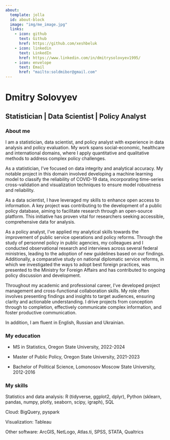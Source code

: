 ---
about:
  template: jolla
  id: about-block
  image: "img/me_image.jpg"
  links:
    - icon: github
      text: Github
      href: https://github.com/xeshbeluk
    - icon: linkedin
      text: LinkedIn
      href: https://www.linkedin.com/in/dmitrysolovyev1995/
    - icon: envelope
      text: Email
      href: "mailto:soldmibor@gmail.com"  
---

::: {#about-block}
:::

# Dmitry Solovyev

## Statistician | Data Scientist | Policy Analyst 

### About me

I am a statistician, data scientist, and policy analyst with experience in data analysis and policy evaluation. My work spans social-economic, healthcare and international domains, where I apply quantitative and qualitative methods to address complex policy challenges.

As a statistician, I've focused on data integrity and analytical accuracy. My notable project in this domain involved developing a machine learning model to classify the reliability of COVID-19 data, incorporating time-series cross-validation and visualization techniques to ensure model robustness and reliability.

As a data scientist, I have leveraged my skills to enhance open access to information. A key project was contributing to the development of a public policy database, aiming to facilitate research through an open-source platform. This initiative has proven vital for researchers seeking accessible, comprehensive data for analysis.

As a policy analyst, I've applied my analytical skills towards the improvement of public service operations and policy reforms. Through the study of personnel policy in public agencies, my colleagues and I conducted observational research and interviews across several federal ministries, leading to the adoption of new guidelines based on our findings. Additionally, a comparative study on national diplomatic service reforms, in which we investigated the ways to adopt best foreign practices, was presented to the Ministry for Foreign Affairs and has contributed to ongoing policy discussion and development.

Throughout my academic and professional career, I've developed project management and cross-functional collaboration skills. My role often involves presenting findings and insights to target audiences, ensuring clarity and actionable understanding. I drive projects from conception through to completion, effectively communicate complex information, and foster productive communication.

In addition, I am fluent in English, Russian and Ukrainian.

### My education

- MS in Statistics, Oregon State University, 2022-2024

- Master of Public Policy, Oregon State University, 2021-2023

- Bachelor of Political Science, Lomonosov Moscow State University, 2012-2016

### My skills

Statistics and data analysis: R (tidyverse, ggplot2, dplyr), Python (sklearn, pandas, numpy, plotly, seaborn, scipy, igraph), SQL

Cloud: BigQuery, pyspark

Visualization: Tableau 

Other software: ArcGIS, NetLogo, Atlas.ti, SPSS, STATA, Qualtrics
